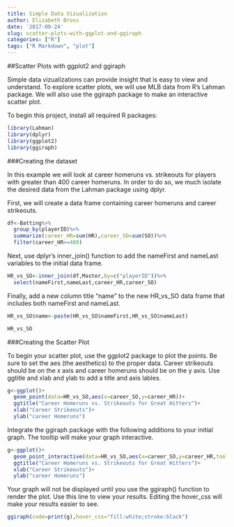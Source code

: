 ```yaml
---
title: Simple Data Vizualization
author: Elizabeth Bross
date: '2017-09-24'
slug: scatter-plots-with-ggplot-and-ggiraph
categories: ["R"]
tags: ["R Markdown", "plot"]
---
```

##Scatter Plots with ggplot2 and ggiraph

Simple data vizualizations can provide insight that is easy to view and understand. To explore scatter plots, we will use MLB data from R's Lahman package. We will also use the ggiraph package to make an interactive scatter plot.

To begin this project, install all required R packages:

```r
library(Lahman)
library(dplyr)
library(ggplot2)
library(ggiraph)
```

###Creating the dataset

In this example we will look at career homeruns vs. strikeouts for players with greater than 400 career homeruns. In order to do so, we much isolate the desired data from the Lahman package using dplyr. 

First, we will create a data frame containing career homeruns and career strikeouts.

```r
df<-Batting%>%
  group_by(playerID)%>%
  summarize(career_HR=sum(HR),career_SO=sum(SO))%>%
  filter(career_HR>=400)
```

Next, use dplyr's inner_join() function to add the nameFirst and nameLast variables to the initial data frame.

```r
HR_vs_SO<-inner_join(df,Master,by=c("playerID"))%>%
  select(nameFirst,nameLast,career_HR,career_SO)
```

Finally, add a new column title "name" to the new HR_vs_SO data frame that includes both nameFirst and nameLast.

```r
HR_vs_SO$name<-paste(HR_vs_SO$nameFirst,HR_vs_SO$nameLast)

HR_vs_SO
```

###Creating the Scatter Plot

To begin your scatter plot, use the ggplot2 package to plot the points. Be sure to set the aes (the aesthetics) to the proper data. Career strikeouts should be on the x axis and career homeruns should be on the y axis. Use ggtitle and xlab and ylab to add a title and axis lables.

```r
g<-ggplot()+
  geom_point(data=HR_vs_SO,aes(x=career_SO,y=career_HR))+
  ggtitle("Career Homeruns vs. Strikeouts for Great Hitters")+
  xlab("Career Strikeouts")+
  ylab("career Homeruns")

```

Integrate the ggiraph package with the following additions to your initial graph. The tooltip will make your graph interactive.

```r
g<-ggplot()+
  geom_point_interactive(data=HR_vs_SO,aes(x=career_SO,y=career_HR,tooltip=name,data_id=nameLast))+
  ggtitle("Career Homeruns vs. Strikeouts for Great Hitters")+
  xlab("Career Strikeouts")+
  ylab("career Homeruns")
```

Your graph will not be displayed until you use the ggiraph() function to render the plot. Use this line to view your results. Editing the hover_css will make your results easier to see.

```r
ggiraph(code=print(g),hover_css="fill:white;stroke:black")
```

